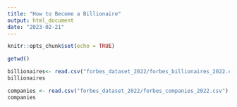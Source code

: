 ```yaml
---
title: "How to Become a Billionaire"
output: html_document
date: "2023-02-21"
---
```


```r
knitr::opts_chunk$set(echo = TRUE)
```

```r
getwd()
```

```r
billionaires<- read.csv("forbes_dataset_2022/forbes_billionaires_2022.csv")
billionaires
```

```r
companies <- read.csv("forbes_dataset_2022/forbes_companies_2022.csv")
companies
```

